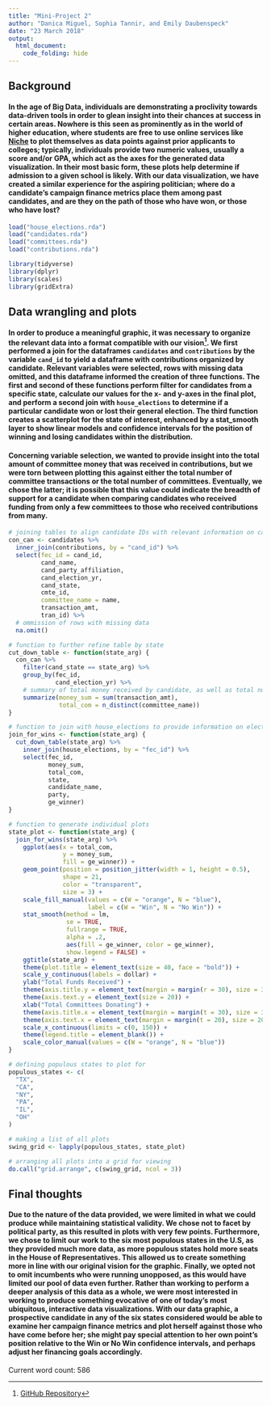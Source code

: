 ```yaml
---
title: "Mini-Project 2"
author: "Danica Miguel, Sophia Tannir, and Emily Daubenspeck"
date: "23 March 2018"
output:
  html_document:
    code_folding: hide
---
```


## Background 

#### In the age of Big Data, individuals are demonstrating a proclivity towards data-driven tools in order to glean insight into their chances at success in certain areas. Nowhere is this seen as prominently as in the world of higher education, where students are free to use online services like [Niche](https://www.niche.com/colleges/admissions-calculator/) to plot themselves as data points against prior applicants to colleges; typically, individuals provide two numeric values, usually a score and/or GPA, which act as the axes for the generated data visualization. In their most basic form, these plots help determine if admission to a given school is likely. **With our data visualization, we have created a similar experience for the aspiring politician; where do a candidate’s campaign finance metrics place them among past candidates, and are they on the path of those who have won, or those who have lost?**



```r
load("house_elections.rda")
load("candidates.rda")
load("committees.rda")
load("contributions.rda")
```

```r
library(tidyverse)
library(dplyr)
library(scales)
library(gridExtra)
```




## Data wrangling and plots

#### In order to produce a meaningful graphic, it was necessary to organize the relevant data into a format compatible with our vision^[[GitHub Repository](https://github.com/ed4ubenspeck/sds192-mp2.git)]. We first performed a join for the dataframes ``candidates`` and ``contributions`` by the variable `cand_id` to yield a dataframe with contributions organized by candidate. Relevant variables were selected, rows with missing data omitted, and this dataframe informed the creation of three functions. The first and second of these functions perform filter for candidates from a specific state, calculate our values for the x- and y-axes in the final plot, and perform a second join with ``house_elections`` to determine if a particular candidate won or lost their general election. The third function creates a scatterplot for the state of interest, enhanced by a stat_smooth layer to show linear models and confidence intervals for the position of winning and losing candidates within the distribution. 

#### Concerning variable selection, we wanted to provide insight into the total amount of committee money that was received in contributions, but we were torn between plotting this against either the total number of committee transactions or the total number of committees. Eventually, we chose the latter; it is possible that this value could indicate the breadth of support for a candidate when comparing candidates who received funding from only a few committees to those who received contributions from many. 


```r
# joining tables to align candidate IDs with relevant information on campaign contributions
con_can <- candidates %>%
  inner_join(contributions, by = "cand_id") %>%
  select(fec_id = cand_id, 
         cand_name, 
         cand_party_affiliation, 
         cand_election_yr, 
         cand_state,
         cmte_id, 
         committee_name = name,
         transaction_amt, 
         tran_id) %>%
  # ommission of rows with missing data
  na.omit()
```


```r

# function to further refine table by state
cut_down_table <- function(state_arg) {
  con_can %>%
    filter(cand_state == state_arg) %>%
    group_by(fec_id, 
             cand_election_yr) %>%
    # summary of total money received by candidate, as well as total number of committees contributing
    summarize(money_sum = sum(transaction_amt), 
              total_com = n_distinct(committee_name))
}

# function to join with house_elections to provide information on election year and result
join_for_wins <- function(state_arg) {
  cut_down_table(state_arg) %>%
    inner_join(house_elections, by = "fec_id") %>%
    select(fec_id, 
           money_sum, 
           total_com, 
           state,
           candidate_name, 
           party, 
           ge_winner)
}

# function to generate individual plots
state_plot <- function(state_arg) {
  join_for_wins(state_arg) %>%
    ggplot(aes(x = total_com, 
               y = money_sum, 
               fill = ge_winner)) +
    geom_point(position = position_jitter(width = 1, height = 0.5), 
               shape = 21, 
               color = "transparent", 
               size = 3) +
    scale_fill_manual(values = c(W = "orange", N = "blue"), 
                      label = c(W = "Win", N = "No Win")) +
    stat_smooth(method = lm, 
                se = TRUE, 
                fullrange = TRUE,
                alpha = .2,
                aes(fill = ge_winner, color = ge_winner), 
                show.legend = FALSE) +
    ggtitle(state_arg) +
    theme(plot.title = element_text(size = 40, face = "bold")) +
    scale_y_continuous(labels = dollar) +
    ylab("Total Funds Received") +
    theme(axis.title.y = element_text(margin = margin(r = 30), size = 30)) +
    theme(axis.text.y = element_text(size = 20)) +
    xlab("Total Committees Donating") +
    theme(axis.title.x = element_text(margin = margin(t = 30), size = 30)) +
    theme(axis.text.x = element_text(margin = margin(t = 20), size = 20)) +
    scale_x_continuous(limits = c(0, 150)) +
    theme(legend.title = element_blank()) +
    scale_color_manual(values = c(W = "orange", N = "blue"))
}

# defining populous states to plot for
populous_states <- c(
  "TX",
  "CA",
  "NY",
  "PA",
  "IL",
  "OH"
)

# making a list of all plots
swing_grid <- lapply(populous_states, state_plot)

# arranging all plots into a grid for viewing
do.call("grid.arrange", c(swing_grid, ncol = 3))
```


## Final thoughts

#### Due to the nature of the data provided, we were limited in what we could produce while maintaining statistical validity. We chose not to facet by political party, as this resulted in plots with very few points. Furthermore, we chose to limit our work to the six most populous states in the U.S, as they provided much more data, as more populous states hold more seats in the House of Representatives. This allowed us to create something more in line with our original vision for the graphic. Finally, we opted not to omit incumbents who were running unopposed, as this would have limited our pool of data even further. Rather than working to perform a deeper analysis of this data as a whole, we were most interested in working to produce something evocative of one of today’s most ubiquitous, interactive data visualizations. With our data graphic, a prospective candidate in any of the six states considered would be able to examine her campaign finance metrics and plot herself against those who have come before her; she might pay special attention to her own point’s position relative to the Win or No Win confidence intervals, and perhaps adjust her financing goals accordingly. 


Current word count: 586


